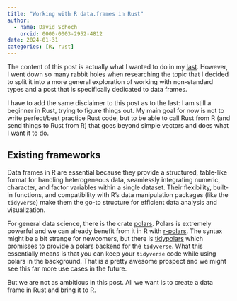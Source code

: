 ```yaml
---
title: "Working with R data.frames in Rust"
author:
  - name: David Schoch
    orcid: 0000-0003-2952-4812
date: 2024-01-31
categories: [R, rust]
---
```


The content of this post is actually what I wanted to do in my [last](https://blog.schochastics.net/posts/2025-01-29_rust-in-r-beyond-vectors/). However, I went down so many rabbit holes when researching the topic that I decided to split it into a more general exploration of working with non-standard types and a post that is specifically dedicated to data frames.  

I have to add the same disclaimer to this post as to the last: I am still a beginner in Rust, trying to figure things out. My main goal for now is not to write perfect/best practice Rust code, but to be able to call Rust from R (and send things to Rust from R) that goes beyond simple vectors and does what I want it to do.

## Existing frameworks

Data frames in R are essential because they provide a structured, table-like format for handling heterogeneous data, seamlessly integrating numeric, character, and factor variables within a single dataset. Their flexibility, built-in functions, and compatibility with R’s data manipulation packages (like the `tidyverse`) make them the go-to structure for efficient data analysis and visualization. 

For general data science, there is the crate [polars](https://docs.rs/polars/latest/polars/). Polars is extremely powerful and we can already benefit from it in R with [r-polars](https://github.com/pola-rs/r-polars). The syntax might be a bit strange for newcomers, but there 
is [tidypolars](https://github.com/etiennebacher/tidypolars) which promisses to provide a polars backend for the `tidyverse`. What this essentially means is that you can keep your `tidyverse` code while using polars in the background. That is a pretty awesome prospect and we might see this far more use cases in the future. 

But we are not as ambitious in this post. All we want is to create a data frame in Rust and bring it to R.

## 

